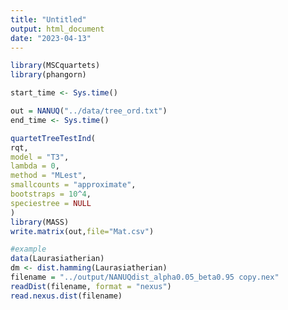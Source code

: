 ```yaml
---
title: "Untitled"
output: html_document
date: "2023-04-13"
---
```

```r
library(MSCquartets)
library(phangorn)
```

```r
start_time <- Sys.time()

out = NANUQ("../data/tree_ord.txt")
end_time <- Sys.time()

quartetTreeTestInd(
rqt,
model = "T3",
lambda = 0,
method = "MLest",
smallcounts = "approximate",
bootstraps = 10^4,
speciestree = NULL
)
library(MASS)
write.matrix(out,file="Mat.csv")
```

```r
#example
data(Laurasiatherian)
dm <- dist.hamming(Laurasiatherian)
filename = "../output/NANUQdist_alpha0.05_beta0.95 copy.nex"
readDist(filename, format = "nexus")
read.nexus.dist(filename)
```
 

